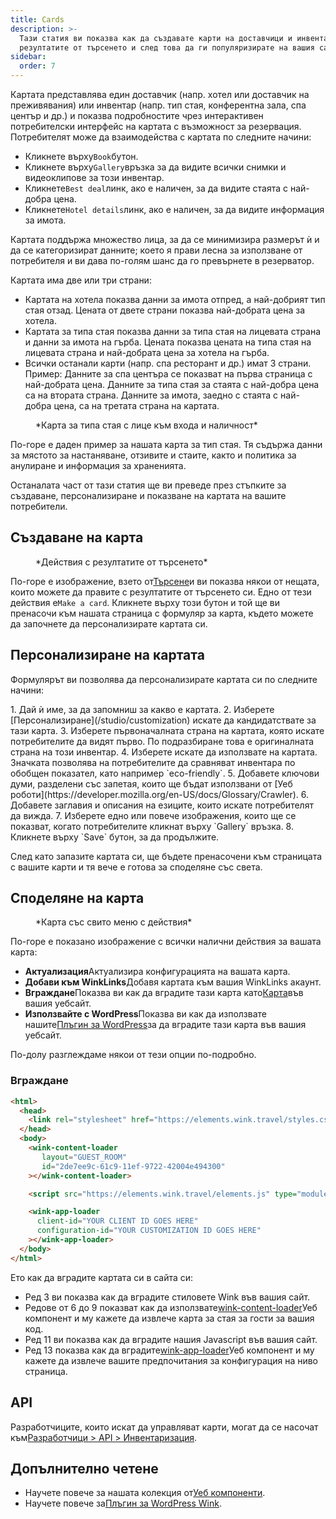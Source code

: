 ```yaml
---
title: Cards
description: >-
  Тази статия ви показва как да създавате карти на доставчици и инвентар от
  резултатите от търсенето и след това да ги популяризирате на вашия сайт.
sidebar:
  order: 7
---
```


Картата представлява един доставчик (напр. хотел или доставчик на преживявания) или инвентар (напр. тип стая, конферентна зала, спа център и др.) и показва подробностите чрез интерактивен потребителски интерфейс на картата с възможност за резервация.
Потребителят може да взаимодейства с картата по следните начини:

* Кликнете върху`Book`бутон.
* Кликнете върху`Gallery`връзка за да видите всички снимки и видеоклипове за този инвентар.
* Кликнете`Best deal`линк, ако е наличен, за да видите стаята с най-добра цена.
* Кликнете`Hotel details`линк, ако е наличен, за да видите информация за имота.

Картата поддържа множество лица, за да се минимизира размерът ѝ и да се категоризират данните; което я прави лесна за използване от потребителя и ви дава по-голям шанс да го превърнете в резерватор.

Картата има две или три страни:

* Картата на хотела показва данни за имота отпред, а най-добрият тип стая отзад. Цената от двете страни показва най-добрата цена за хотела.
* Картата за типа стая показва данни за типа стая на лицевата страна и данни за имота на гърба. Цената показва цената на типа стая на лицевата страна и най-добрата цена за хотела на гърба.
* Всички останали карти (напр. спа ресторант и др.) имат 3 страни. Пример: Данните за спа центъра се показват на първа страница с най-добрата цена. Данните за типа стая за стаята с най-добра цена са на втората страна. Данните за имота, заедно с стаята с най-добра цена, са на третата страна на картата.

<figure>
  <CloudinaryImage width="350" height="829" resize="scale" quality="best" alt="Преглед на картата" src="academy/card-example" errorImage="noimage_opaque_nyrtl0.png" />

  <figcaption>*Карта за типа стая с лице към входа и наличност*</figcaption>
</figure>


По-горе е даден пример за нашата карта за тип стая. Тя съдържа данни за мястото за настаняване, отзивите и стаите, както и политика за анулиране и информация за храненията.

Останалата част от тази статия ще ви преведе през стъпките за създаване, персонализиране и показване на картата на вашите потребители.

## Създаване на карта

<figure>
  <CloudinaryImage width="350" height="238" resize="scale" quality="best" alt="Действия" src="academy/inventory-actions" errorImage="noimage_opaque_nyrtl0.png" />

  <figcaption>*Действия с резултатите от търсенето*</figcaption>
</figure>


По-горе е изображение, взето от[Търсене](/studio/search)и ви показва някои от нещата, които можете да правите с резултатите от търсенето си. Едно от тези действия е`Make a card`.
Кликнете върху този бутон и той ще ви пренасочи към нашата страница с формуляр за карта, където можете да започнете да персонализирате картата си.

## Персонализиране на картата

Формулярът ви позволява да персонализирате картата си по следните начини:

<Steps>
  1. Дай ѝ име, за да запомниш за какво е картата.
  2. Изберете [Персонализиране](/studio/customization) искате да кандидатствате за тази карта.
  3. Изберете първоначалната страна на картата, която искате потребителите да видят първо. По подразбиране това е оригиналната страна на този инвентар.
  4. Изберете <Badge text="badge" variant="tip" size="small" /> искате да използвате на картата. Значката позволява на потребителите да сравняват инвентара по обобщен показател, като например `eco-friendly`.
  5. Добавете ключови думи, разделени със запетая, които ще бъдат използвани от [Уеб роботи](https://developer.mozilla.org/en-US/docs/Glossary/Crawler).
  6. Добавете заглавия и описания на езиците, които искате потребителят да вижда.
  7. Изберете едно или повече изображения, които ще се показват, когато потребителите кликнат върху `Gallery` връзка.
  8. Кликнете върху `Save` бутон, за да продължите.
</Steps>


След като запазите картата си, ще бъдете пренасочени към страницата с вашите карти и тя вече е готова за споделяне със света.

## Споделяне на карта

<figure>
  <CloudinaryImage width="350" height="857" resize="scale" quality="best" alt="Карта" src="academy/card-actions" errorImage="noimage_opaque_nyrtl0.png" />

  <figcaption>*Карта със свито меню с действия*</figcaption>
</figure>


По-горе е показано изображение с всички налични действия за вашата карта:

* **Актуализация**Актуализира конфигурацията на вашата карта.
* **Добави към WinkLinks**Добавя картата към вашия WinkLinks акаунт.
* **Вграждане**Показва ви как да вградите тази карта като[Карта](/developers/web-components/#content-loader)във вашия уебсайт.
* **Използвайте с WordPress**Показва ви как да използвате нашите[Плъгин за WordPress](/developers/wordpress)за да вградите тази карта във вашия уебсайт.

По-долу разглеждаме някои от тези опции по-подробно.

### Вграждане

```html {3, 6-9, 11, 13-16}
<html>
  <head>
    <link rel="stylesheet" href="https://elements.wink.travel/styles.css"></link>
  </head>
  <body>
    <wink-content-loader
       layout="GUEST_ROOM"
       id="2de7ee9c-61c9-11ef-9722-42004e494300"
    ></wink-content-loader>

    <script src="https://elements.wink.travel/elements.js" type="module" defer></script>

    <wink-app-loader
      client-id="YOUR CLIENT ID GOES HERE"
      configuration-id="YOUR CUSTOMIZATION ID GOES HERE"
    ></wink-app-loader>
  </body>
</html>
```

Ето как да вградите картата си в сайта си:

* Ред 3 ви показва как да вградите стиловете Wink във вашия сайт.
* Редове от 6 до 9 показват как да използвате[wink-content-loader](/developers/web-components/#content-loader)Уеб компонент и му кажете да извлече карта за стая за гости за вашия код.
* Ред 11 ви показва как да вградите нашия Javascript във вашия сайт.
* Ред 13 показва как да вградите[wink-app-loader](/developers/web-components/#application-loader)Уеб компонент и му кажете да извлече вашите предпочитания за конфигурация на ниво страница.

## API

Разработчиците, които искат да управляват карти, могат да се насочат към[Разработчици > API > Инвентаризация](/developers/apis/#inventory-api).

## Допълнително четене

* Научете повече за нашата колекция от[Уеб компоненти](/developers/web-components).
* Научете повече за[Плъгин за WordPress Wink](/developers/wordpress).

